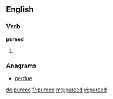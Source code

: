 ==English==

===Verb===
'''pureed'''
# {{past of|[[puree]]}}

===Anagrams===
* [[perdue#English|perdue]]

[[de:pureed]]
[[fr:pureed]]
[[mg:pureed]]
[[vi:pureed]]